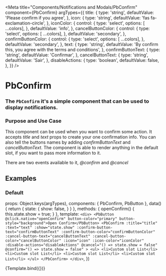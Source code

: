 
<Meta
  title="Components/Notifications and Modals/PbConfirm"
  component={PbConfirm}
  argTypes={{
      title: {
        type: 'string',
        defaultValue: 'Please confirm if you agree',
      },
      icon: {
        type: 'string',
        defaultValue: 'fas fa-exclamation-circle',
      },
      iconColor: {
        control: {
          type: 'select',
          options: [ ...colors],
        },
        defaultValue: 'info',
      },
      cancelButtonColor: {
        control: {
          type: 'select',
          options: [ ...colors],
        },
        defaultValue: 'secondary',
      },
      confirmButtonColor: {
        control: {
          type: 'select',
          options: [ ...colors],
        },
        defaultValue: 'secondary',
      },
      text: {
        type: 'string',
        defaultValue: 'By confirm this, you agree with the terms and conditions',
      },
      confirmButtonText: {
        type: 'string',
        defaultValue: 'Confirmar',
      },
      cancelButtonText: {
        type: 'string',
        defaultValue: 'Sair',
      },
      disableActions: {
        type: 'boolean',
        defaultValue: false,
      },
  }}
/>


# **PbConfirm**
### The `PbConfirm` it's a simple component that can be used to display notifications.

### Purpose and Use Case

This component can be used when you want to confirm some action.
It accepts *title* and *text* props to create your one confirmation info.
You can also tell the buttons names by adding *confirmButtonText* and *cancelButtonText*.
The component is able to render anything in the default slot, if you want to pass more information to it.

There are two events available to it, *@confirm* and *@cancel*

## Examples

### Default

  props: Object.keys(argTypes),
  components: { PbConfirm, PbButton },
  data() {
      return {
        state: {
          show: false,
        }
      }
    },
    methods: {
      openConfirm() {
        this.state.show = true;
      }
    },
  template: `
    <div>
      <PbButton @click.native="openConfirm" button-color="primary" button-style="background">Open Confirm</PbButton>
      <PbConfirm
        :title="title"
        :text="text"
        :show="state.show"
        :confirm-button-text="confirmButtonText"
        :confirm-button-color="confirmButtonColor"
        :cancel-button-text="cancelButtonText"
        :cancel-button-color="cancelButtonColor"
        :icon="icon"
        :icon-color="iconColor"
        :disable-actions="disableActions"
        @cancel="() => state.show = false"
        @confirm="() => state.show = false"
      >
        <ul>
          <li>Custom slot List</li>
          <li>Custom slot List</li>
          <li>Custom slot List</li>
          <li>Custom slot List</li>
        </ul>
      </PbConfirm>
    </div>
  `,
})

<Canvas>
  <Story name="Default">
    {Template.bind({})}
  </Story>
</Canvas>
